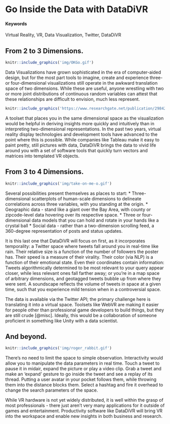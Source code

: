 # Go Inside the Data with DataDiVR {#VR-Data-Visualization-Interaction}

#### Keywords {-}
Virtual Reality, VR, Data Visualization, Twitter, DataDiVR

## From 2 to 3 Dimensions.

```r
knitr::include_graphics('img/OKGo.gif')
```
Data Visualizations have grown sophisticated in the era of computer-aided design, but for the most part tools to imagine, create and experience three- or four-dimensional visualizations still operate in the awkward translation space of two dimensions.  While these are useful, anyone wrestling with two or more joint distributions of continuous random variables can attest that these relationships are difficult to envision, much less represent.  

```r
knitr::include_graphics('https://www.researchgate.net/publication/298429887/figure/fig6/AS:340306768744460@1458146864430/Three-dimensional-scatter-plot-based-on-size-protein-concentration-and-attenuation-of.png')
```
A toolset that places you in the same dimensional space as the visualization would be helpful in deriving insights more quickly and intuitively than in interpreting two-dimensional representations.  In the past two years, virtual reality display technologies and development tools have advanced to the point where this is possible.  While companies like Tableau make it easy to paint pretty, still pictures with data, DataDiVR brings the data to vivid life around you with a set of software tools that quickly turn vectors and matrices into templated VR objects.

## From 3 to 4 Dimensions.

```r
knitr::include_graphics('img/take-on-me-o.gif')
```
Several possibilities present themselves as places to start:
* Three-dimensional scatterplots of human-scale dimensions to delineate correlations across three variables, with you standing at the origin.
* Geographic data - stand like a giant over the Bay Area, with county or zipcode-level data hovering over its respective space.
* Three or four-dimensional data models that you can hold and rotate in your hands like a crystal ball
* Social data - rather than a two-dimension scrolling feed, a 360-degree representation of posts and status updates.

It is this last one that DataDiVR will focus on first, as it incorporates temporality:  a Twitter space where tweets fall around you in real-time like rain.  Their relative size is a function of the number of followers the poster has.  Their speed is a measure of their virality.  Their color (via NLP) is a function of their emotional state.  Even their coordinates contain information: Tweets algorithmically determined to be most relevant to your query appear closer, while less relevant ones fall farther away; or you're in a map space of arbitrary dimensions, and geotagged tweets bubble up from where they were sent.  A soundscape reflects the volume of tweets in space at a given time, such that you experience mild tension when in a controversial space.

The data is available via the Twitter API; the primary challenge here is translating it into a virtual space.  Toolsets like WebVR are making it easier for people other than professional game developers to build things, but they are still crude [@misc].  Ideally, this would be a collaboration of someone proficient in something like Unity with a data scientist.

## And beyond.

```r
knitr::include_graphics('img/roger_rabbit.gif')
```
There's no need to limit the space to simple observation.  Interactivity would allow you to manipulate the data parameters in real time.  Touch a tweet to pause it in midair, expand the picture or play a video clip.  Grab a tweet and make an 'expand' gesture to go inside the tweet and see a replay of its thread.  Putting a user avatar in your pocket follows them, while throwing them into the distance blocks them.  Select a hashtag and fire it overhead to change the search parameters of the space.

While VR hardware is not yet widely distributed, it is well within the grasp of most professionals - there just aren't very many applications for it outside of games and entertainment.  Productivity software like DataDiVR will bring VR into the workspace and enable new insights in both business and research.
